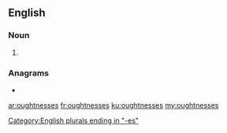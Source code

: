 ==English==

===Noun===
{{head|en|noun plural form}}

# {{plural of|oughtness|lang=en}}

===Anagrams===
* {{l|en|toughnesses}}

[[Category:English plurals ending in "-es"]]

[[ar:oughtnesses]]
[[fr:oughtnesses]]
[[ku:oughtnesses]]
[[my:oughtnesses]]